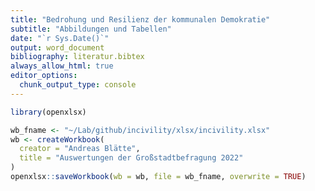```yaml
---
title: "Bedrohung und Resilienz der kommunalen Demokratie"
subtitle: "Abbildungen und Tabellen"
date: "`r Sys.Date()`"
output: word_document
bibliography: literatur.bibtex
always_allow_html: true
editor_options: 
  chunk_output_type: console
---
```


```r
library(openxlsx)
```

```r
wb_fname <- "~/Lab/github/incivility/xlsx/incivility.xlsx"
wb <- createWorkbook(
  creator = "Andreas Blätte",
  title = "Auswertungen der Großstadtbefragung 2022"
)
openxlsx::saveWorkbook(wb = wb, file = wb_fname, overwrite = TRUE)
```
